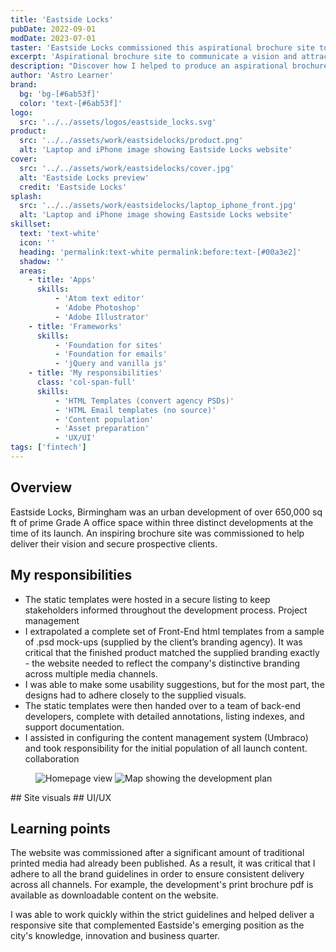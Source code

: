 ```yaml
---
title: 'Eastside Locks'
pubDate: 2022-09-01
modDate: 2023-07-01
taster: 'Eastside Locks commissioned this aspirational brochure site to communicate their vision and attract prospective clients for their 650,000 square foot urban development.'
excerpt: 'Aspirational brochure site to communicate a vision and attract prospective clients'
description: "Discover how I helped to produce an aspirational brochure site to communicate Eastside Lock's vision and attract prospective clients for their 650,000 sq. ft urban development."
author: 'Astro Learner'
brand: 
  bg: 'bg-[#6ab53f]'
  color: 'text-[#6ab53f]'
logo:
  src: '../../assets/logos/eastside_locks.svg'
product:
  src: '../../assets/work/eastsidelocks/product.png'
  alt: 'Laptop and iPhone image showing Eastside Locks website'
cover:
  src: '../../assets/work/eastsidelocks/cover.jpg'
  alt: 'Eastside Locks preview'
  credit: 'Eastside Locks'
splash:
  src: '../../assets/work/eastsidelocks/laptop_iphone_front.jpg'
  alt: 'Laptop and iPhone image showing Eastside Locks website'
skillset:
  text: 'text-white'
  icon: ''
  heading: 'permalink:text-white permalink:before:text-[#00a3e2]'
  shadow: ''
  areas:
    - title: 'Apps'
      skills:
          - 'Atom text editor'
          - 'Adobe Photoshop'
          - 'Adobe Illustrator'
    - title: 'Frameworks'
      skills:
          - 'Foundation for sites'
          - 'Foundation for emails'
          - 'jQuery and vanilla js'
    - title: 'My responsibilities'
      class: 'col-span-full'
      skills:
          - 'HTML Templates (convert agency PSDs)'
          - 'HTML Email templates (no source)'
          - 'Content population'
          - 'Asset preparation'
          - 'UX/UI'
tags: ['fintech']
---
```



## Overview

Eastside Locks, Birmingham was an urban development of over 650,000 sq ft of prime Grade A office space within three distinct developments at the time of its launch. An inspiring brochure site was commissioned to help deliver their vision and secure prospective clients.

## My responsibilities

-   The static templates were hosted in a secure listing to keep stakeholders informed throughout the development process. <span class="label label--info !m-0">Project management</span>
-   I extrapolated a complete set of Front-End html templates from a sample of .psd mock-ups (supplied by the client’s branding agency). It was critical that the finished product matched the supplied branding exactly - the website needed to reflect the company's distinctive branding across multiple media channels.
-   I was able to make some usability suggestions, but for the most part, the designs had to adhere closely to the supplied visuals.
-   The static templates were then handed over to a team of back-end developers, complete with detailed annotations, listing indexes, and support documentation.
-   I assisted in configuring the content management system (Umbraco) and took responsibility for the initial population of all launch content. <span class="label label--info !m-0">collaboration</span>


<Figure caption='Clear branding was required across all media formats' credit={frontmatter.title}>
  <Image src={home_detail} alt="Homepage view" class="w-full h-auto shadow-md border border-outline" />
  <Image src={vision_detail} alt="Map showing the development plan" class="w-full h-auto shadow-md border border-outline" />
</Figure>


<Gallery collection='gScreens' data={data} >
<Fragment slot="title">
## Site visuals
</Fragment>

</Gallery>

<Gallery collection='gUi' data={data} >
<Fragment slot="title">
## UI/UX
</Fragment>

</Gallery>


## Learning points

The website was commissioned after a significant amount of traditional printed media had already been published. As a result, it was critical that I adhere to all the brand guidelines in order to ensure consistent delivery across all channels. For example, the development's print brochure pdf is available as downloadable content on the website.

I was able to work quickly within the strict guidelines and helped deliver a responsive site that complemented Eastside's emerging position as the city's knowledge, innovation and business quarter.
